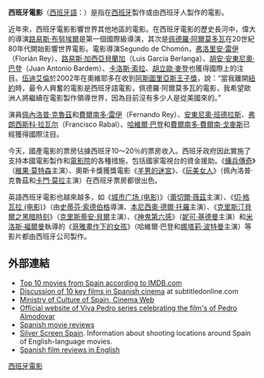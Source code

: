 {{西班牙文化}}
'''西班牙電影'''（[[西班牙語|西班牙語]]：{{lang|es|Cine español}}）是指在[[西班牙|西班牙]]製作或由西班牙人製作的電影。

近年來，西班牙電影影響世界其他地區的電影。在西班牙電影的歷史長河中，偉大的導演[[路易斯·布努埃爾|路易斯·布努埃爾]]是第一個國際級導演，其次是[[佩德羅·阿爾莫多瓦|佩德羅·阿爾莫多瓦]]在20世紀80年代開始影響世界電影。電影導演Segundo de Chomón，[[弗洛里安·雷伊|弗洛里安·雷伊]]（Florián Rey）、[[路易斯·加西亞貝蘭加|路易斯·加西亞貝蘭加]]（Luis García Berlanga）、[[胡安·安東尼奧·巴登|胡安·安東尼奧·巴登]]（Juan Antonio Bardem）、[[卡洛斯·索拉|卡洛斯·索拉]]、[[胡立歐·麥登|胡立歐·麥登]]也獲得國際上的注目。[[伍迪艾倫|伍迪艾倫]]於2002年在奧維耶多在收到[[阿斯圖里亞斯王子獎|阿斯圖里亞斯王子獎]]，說：“當我離開[[紐約|紐約]]時，最令人興奮的電影是西班牙語電影，佩德羅·阿爾莫多瓦的電影，我希望歐洲人將繼續在電影製作領導世界，因為目前沒有多少人是從美國來的。”

演員[[佩內洛普·克魯茲|佩內洛普·克魯茲]]和[[費爾南多·雷伊|費爾南多·雷伊]]（Fernando Rey）、[[安東尼奧·班德拉斯|安東尼奧·班德拉斯]]、[[弗朗西斯科·拉瓦尔|弗朗西斯科·拉瓦尔]]（Francisco Rabal）、[[哈維爾·巴登|哈維爾·巴登]]和[[費爾南多·費爾南·戈麥斯|費爾南多·費爾南·戈麥斯]]已經獲得國際注目。

今天，國產電影的票房佔據西班牙10〜20％的票房收入。西班牙政府因此實施了支持本國電影製作和[[電影院|電影院]]的各種措施，包括國家電視台的資金援助。《[[傭兵傳奇|傭兵傳奇]]》（[[維果·莫特森|維果·莫特森]]主演）、奧斯卡獎獲獎電影《[[羊男的迷宮|羊男的迷宮]]》、《[[玩美女人|玩美女人]]》（佩內洛普·克魯茲和[[卡門·莫拉|卡門·莫拉]]主演）在西班牙票房都很出色。

英語西班牙電影也越來越多，如《[[城市广场_(电影)|城市广场 (电影)]]》（[[蕾切爾·薇茲|蕾切爾·薇茲]]主演）、《[[切·格瓦拉_(电影)|切·格瓦拉 (电影)]]》（由[[史蒂芬·索德伯格|史蒂芬·索德伯格]]導演、[[本尼西奧·德爾·托羅|本尼西奧·德爾·托羅]]主演）、《[[克里斯汀貝爾之黑暗時刻|克里斯汀貝爾之黑暗時刻]]》（[[克里斯蒂安·貝爾|克里斯蒂安·貝爾]]主演）、《[[神鬼第六感|神鬼第六感]]》（[[妮可·基德曼|妮可·基德曼]]主演）和[[米洛斯·福爾曼|米洛斯·福爾曼]]執導的《[[哥雅畫作下的女孩|哥雅畫作下的女孩]]》（哈維爾·巴登和[[娜塔莉·波特曼|娜塔莉·波特曼]]主演）等影片都由西班牙公司製作。

== 外部連結 ==
*[http://www.iberoamericanmovies.com/spain/top-10-movies-from-spain/ Top 10 movies from Spain according to IMDB.com] {{Wayback|url=http://www.iberoamericanmovies.com/spain/top-10-movies-from-spain/ |date=20111029031927 }}
*[https://web.archive.org/web/20120702052852/http://www.subtitledonline.com/special-features/top-10-films-in-spanish-cinema Discussion of 10 key films in Spanish cinema] at subtitledonline.com
*[https://web.archive.org/web/20060219013605/http://www.mcu.es/jsp/plantilla_wai.jsp?id=1&area=cine Ministry of Culture of Spain, Cinema Web]
*[http://www.vivapedro.com Official website of Viva Pedro series celebrating the film's of Pedro Almodovar]
*[http://www.spanishprofessor.org/hispanic-culture/best-spanish-movies-for-class.htm Spanish movie reviews] {{Wayback|url=http://www.spanishprofessor.org/hispanic-culture/best-spanish-movies-for-class.htm |date=20210227063837 }}
*[https://web.archive.org/web/20110202104733/http://silver-screen-spain.com/ Silver Screen Spain]. Information about shooting locations around Spain of English-language movies.
*[http://www.spanishfilmreviewclub.com/ Spanish film reviews in English] {{Wayback|url=http://www.spanishfilmreviewclub.com/ |date=20210428150945 }} 

{{西班牙主題}}
{{世界電影}}

[[Category:西班牙電影|]]